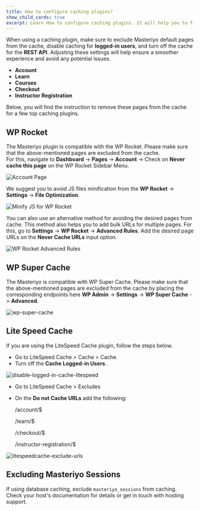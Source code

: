 ```yaml
---
title: How to configure caching plugins?
show_child_cards: true
excerpt: Learn How to configure caching plugins. It will help you to fix the caching problem with Masteriyo.
---
```


When using a caching plugin, make sure to exclude Masteriyo default pages from the cache, disable caching for **logged-in users**, and turn off the cache for the **REST API**. Adjusting these settings will help ensure a smoother experience and avoid any potential issues.

- **Account**  
- **Learn**  
- **Courses**  
- **Checkout**  
- **Instructor Registration**

Below, you will find the instruction to remove these pages from the cache for a few top caching plugins.

## WP Rocket

The Masteriyo plugin is compatible with the WP Rocket. Please make sure that the above-mentioned pages are excluded from the cache.  
For this, navigate to **Dashboard** -> **Pages** -> **Account** -> Check on **Never cache this page** on the WP Rocket Sidebar Menu.

![Account Page](https://user-images.githubusercontent.com/24367265/207308374-bcef56c6-3c72-40b2-81e9-bf48521a106b.png)

We suggest you to avoid JS files minification from the **WP Rocket** -> **Settings** -> **File Optimization**.

![Minify JS for WP Rocket](https://user-images.githubusercontent.com/24367265/207308446-fc31c7bb-5038-4b68-ac2e-e3f03fa3f53c.png)

You can also use an alternative method for avoiding the desired pages from cache. This method also helps you to add bulk URLs for multiple pages.
For this, go to **Settings** -> **WP Rocket** -> **Advanced Rules**. Add the desired page URLs on the **Never Cache URLs** input option.

![WP Rocket Advanced Rules](https://user-images.githubusercontent.com/24367265/207308541-1fdcc79e-5591-45b7-9466-81a2709aadbb.png)

## WP Super Cache

The Masteriyo is compatible with WP Super Cache. Please make sure that the above-mentioned pages are excluded from the cache by placing the corresponding endpoints here **WP Admin** -> **Settings** -> **WP Super Cache** -> **Advanced**.

![wp-super-cache](https://user-images.githubusercontent.com/24367265/207308745-c015bba4-62d5-4290-bb11-839802614b44.png)

## Lite Speed Cache

If you are using the LiteSpeed Cache plugin, follow the steps below.

- Go to LiteSpeed Cache > Cache > Cache.
- Turn off the **Cache Logged-in Users**.

![disable-logged-in-cache-litespeed](https://github.com/user-attachments/assets/c1082880-8dec-4fb8-80d1-16bd4b67a6a2)

- Go to LiteSpeed Cache > Excludes
- On the **Do not Cache URLs** add the following:
  
  /account/$

  /learn/$

  /checkout/$

  /instructor-registration/$

![litespeedcache-exclude-urls](https://github.com/user-attachments/assets/403063d4-189c-46d2-b025-705fd4f342ed)

## Excluding Masteriyo Sessions

If using database caching, exclude `masteriyo_sessions` from caching. Check your host's documentation for details or get in touch with hosting support.

